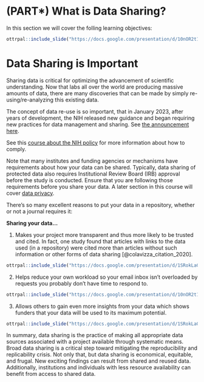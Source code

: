# (PART\*) What is Data Sharing? {-}

In this section we will cover the folling learning objectives:


```r
ottrpal::include_slide("https://docs.google.com/presentation/d/10nOR2t1-F0E01fItN_l8uYRWslH2PmebPvhQzCBeCPM/edit?slide=id.g2df9e1c7fe6_0_0#slide=id.g2df9e1c7fe6_0_0")
```

# Data Sharing is Important

Sharing data is critical for optimizing the advancement of scientific understanding. Now that labs all over the world are producing massive amounts of data, there are many discoveries that can be made by simply re-using/re-analyzing this existing data.

The concept of data re-use is so important, that in January 2023, after years of development, the NIH released new guidance and began requiring new practices for data management and sharing. See [the announcement here](https://grants.nih.gov/grants/guide/notice-files/NOT-OD-21-013.html).


See this [course about the NIH policy](https://hutchdatascience.org/NIH_Data_Sharing/) for more information about how to comply.

<div class = "warning">
Note that many institutes and funding agencies or mechanisms have requirements about how your data can be shared. Typically, data sharing of protected data also requires Institutional Review Board (IRB) approval before the study is conducted. Ensure that you are following those requirements before you share your data. A later section in this course will cover [data privacy](https://hutchdatascience.org/Proactive_Data_Management_and_Sharing/data-privacy.html).
</div>

There's so many excellent reasons to put your data in a repository, whether or not a journal requires it:  

**Sharing your data...**  

1. Makes your project more transparent and thus more likely to be trusted and cited. In fact, one study found that articles with links to the data used (in a repository) were cited more than articles without such information or other forms of data sharing [@colavizza_citation_2020].

```r
ottrpal::include_slide("https://docs.google.com/presentation/d/1SRokLaGAc2hiwJSN26FHE0ZEEhPr3KQdyMICic8kAcs/edit#slide=id.g117c57cc481_0_636")
```

2. Helps reduce your own workload so your email inbox isn't overloaded by requests you probably don't have time to respond to.

```r
ottrpal::include_slide("https://docs.google.com/presentation/d/10nOR2t1-F0E01fItN_l8uYRWslH2PmebPvhQzCBeCPM/edit?slide=id.g35294cebb05_0_0#slide=id.g35294cebb05_0_0")
```

3. Allows others to gain even more insights from your data which shows funders that your data will be used to its maximum potential.

```r
ottrpal::include_slide("https://docs.google.com/presentation/d/1SRokLaGAc2hiwJSN26FHE0ZEEhPr3KQdyMICic8kAcs/edit#slide=id.g117c57cc481_1_37")
```

In summary, data sharing is the practice of making all appropriate data sources associated with a project available through systematic means. Broad data sharing is a critical step toward mitigating the reproducibility and replicability crisis. Not only that, but data sharing is economical, equitable, and frugal. New exciting findings can result from shared and reused data. Additionally, institutions and individuals with less resource availability can benefit from access to shared data.
